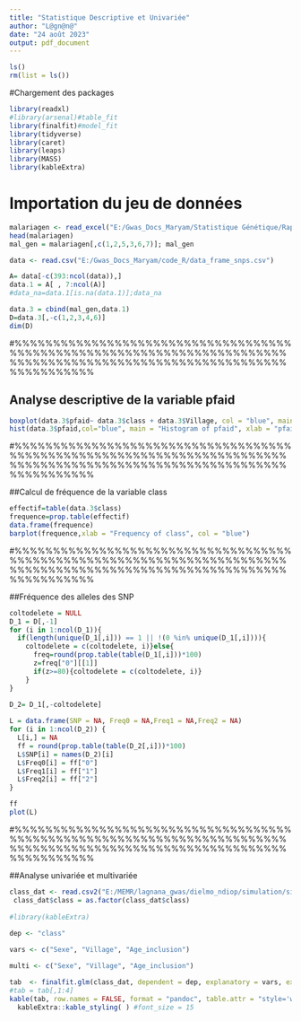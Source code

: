 ---
title: "Statistique Descriptive et Univariée"
author: "L@gn@n@"
date: "24 août 2023"
output: pdf_document
---


```{r}
ls()
rm(list = ls())

```


#Chargement des packages
```{r eval=FALSE}
library(readxl)
#library(arsenal)#table_fit
library(finalfit)#model_fit
library(tidyverse)
library(caret)
library(leaps)
library(MASS)
library(kableExtra)
```


# Importation du jeu de données
```{r eval=FALSE}
malariagen <- read_excel("E:/Gwas_Docs_Maryam/Statistique Génétique/Rapport de stage/imp/M_G.xlsx")
head(malariagen)
mal_gen = malariagen[,c(1,2,5,3,6,7)]; mal_gen
```


```{r echo=FALSE}
data <- read.csv("E:/Gwas_Docs_Maryam/code_R/data_frame_snps.csv")

A= data[-c(393:ncol(data)),]
data.1 = A[ , 7:ncol(A)]
#data_na=data.1[is.na(data.1)];data_na

data.3 = cbind(mal_gen,data.1)
D=data.3[,-c(1,2,3,4,6)]
dim(D)
```
#%%%%%%%%%%%%%%%%%%%%%%%%%%%%%%%%%%%%%%%%%%%%%%%%%%%%%%%%%%%%%%%%%%%%%%%%%%%%%%%%%%%%%%%%%%%%%%%%%%%%%%%%%%%%%%%%%%%%%%%

## Analyse descriptive de la variable pfaid
```{r}
boxplot(data.3$pfaid~ data.3$class + data.3$Village, col = "blue", main = "Boxplox pfaid en fonction de class et Village", ylab = "pfaid")
hist(data.3$pfaid,col="blue", main = "Histogram of pfaid", xlab = "pfaid", xlim = c(-3,4), ylim = c(0,120))
```


#%%%%%%%%%%%%%%%%%%%%%%%%%%%%%%%%%%%%%%%%%%%%%%%%%%%%%%%%%%%%%%%%%%%%%%%%%%%%%%%%%%%%%%%%%%%%%%%%%%%%%%%%%%%%%%%%%%%%%%%

##Calcul de fréquence de la variable class
```{r}
effectif=table(data.3$class)
frequence=prop.table(effectif)
data.frame(frequence)
barplot(frequence,xlab = "Frequency of class", col = "blue")
```
#%%%%%%%%%%%%%%%%%%%%%%%%%%%%%%%%%%%%%%%%%%%%%%%%%%%%%%%%%%%%%%%%%%%%%%%%%%%%%%%%%%%%%%%%%%%%%%%%%%%%%%%%%%%%%%%%%%%%%%%

##Fréquence des alleles des SNP
```{r}
coltodelete = NULL
D_1 = D[,-1]
for (i in 1:ncol(D_1)){
  if(length(unique(D_1[,i])) == 1 || !(0 %in% unique(D_1[,i]))){
    coltodelete = c(coltodelete, i)}else{
      freq=round(prop.table(table(D_1[,i]))*100)
      z=freq["0"][[1]]
      if(z>=80){coltodelete = c(coltodelete, i)}
    }
}
    
D_2= D_1[,-coltodelete]  

L = data.frame(SNP = NA, Freq0 = NA,Freq1 = NA,Freq2 = NA)
for (i in 1:ncol(D_2)) {
  L[i,] = NA
  ff = round(prop.table(table(D_2[,i]))*100)
  L$SNP[i] = names(D_2)[i]
  L$Freq0[i] = ff["0"]
  L$Freq1[i] = ff["1"]
  L$Freq2[i] = ff["2"]
}

ff
plot(L)
```
#%%%%%%%%%%%%%%%%%%%%%%%%%%%%%%%%%%%%%%%%%%%%%%%%%%%%%%%%%%%%%%%%%%%%%%%%%%%%%%%%%%%%%%%%%%%%%%%%%%%%%%%%%%%%%%%%%%%%%%%

##Analyse univariée et multivariée 
```{r ,results='asis'}
class_dat <- read.csv2("E:/MEMR/lagnana_gwas/dielmo_ndiop/simulation/simulation/Print/class_dat.csv")
 class_dat$class = as.factor(class_dat$class)
 
#library(kableExtra)
 
dep <- "class"

vars <- c("Sexe", "Village", "Age_inclusion")

multi <- c("Sexe", "Village", "Age_inclusion")

tab  <- finalfit.glm(class_dat, dependent = dep, explanatory = vars, explanatory_multi = multi)
#tab = tab[,1:4]
kable(tab, row.names = FALSE, format = "pandoc", table.attr = "style='width:30%;'") %>%
  kableExtra::kable_styling( ) #font_size = 15

```



